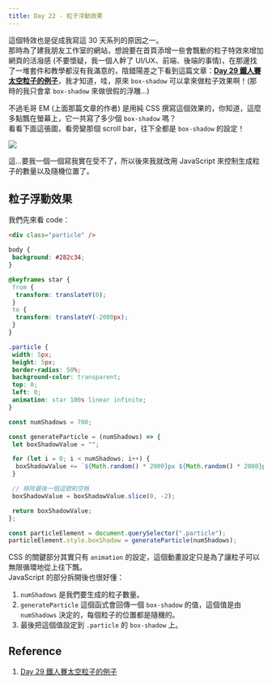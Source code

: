 ```yaml
---
title: Day 22 - 粒子浮動效果
---
```


這個特效也是促成我寫這 30 天系列的原因之一。  
那時為了建我朋友工作室的網站，想說要在首頁添增一些會飄動的粒子特效來增加網頁的活潑感 (不要懷疑，我一個人幹了 UI/UX、前端、後端的事情)，在那邊找了一堆套件和教學都沒有我滿意的，陰錯陽差之下看到這篇文章：**[Day 29 鐵人賽太空粒子的例子](https://ithelp.ithome.com.tw/articles/10339244?sc=rss.iron)**，我才知道，哇，原來 `box-shadow` 可以拿來做粒子效果啊！(那時的我只會拿 `box-shadow` 來做很假的浮雕...)

不過毛哥 EM (上面那篇文章的作者) 是用純 CSS 撰寫這個效果的，你知道，這麼多點飄在螢幕上，它一共寫了多少個 `box-shadow` 嗎？  
看看下面這張圖，看旁變那個 scroll bar，往下全都是 `box-shadow` 的設定！

![](./assets/day22_particle.jpg)

這...要我一個一個寫我實在受不了，所以後來我就改用 JavaScript 來控制生成粒子的數量以及隨機位置了。

## 粒子浮動效果
我們先來看 code：

```html
<div class="particle" />
```

```css
body {
 background: #282c34;
}

@keyframes star {
 from {
  transform: translateY(0);
 }
 to {
  transform: translateY(-2000px);
 }
}

.particle {
 width: 5px;
 height: 5px;
 border-radius: 50%;
 background-color: transparent;
 top: 0;
 left: 0;
 animation: star 100s linear infinite;
}
```

```javascript
const numShadows = 700;

const generateParticle = (numShadows) => {
 let boxShadowValue = "";

 for (let i = 0; i < numShadows; i++) {
  boxShadowValue += `${Math.random() * 2000}px ${Math.random() * 2000}px #fff, `;
 }

 // 移除最後一個逗號和空格
 boxShadowValue = boxShadowValue.slice(0, -2);

 return boxShadowValue;
};

const particleElement = document.querySelector(".particle");
particleElement.style.boxShadow = generateParticle(numShadows);
```

CSS 的關鍵部分其實只有 `animation` 的設定，這個動畫設定只是為了讓粒子可以無限循環地從上往下飄。  
JavaScript 的部分拆開後也很好懂：
1. `numShadows` 是我們要生成的粒子數量。
2. `generateParticle` 這個函式會回傳一個 `box-shadow` 的值，這個值是由 `numShadows` 決定的，每個粒子的位置都是隨機的。
3. 最後把這個值設定到 `.particle` 的 `box-shadow` 上。

## Reference
1. [Day 29 鐵人賽太空粒子的例子](https://ithelp.ithome.com.tw/articles/10339244?sc=rss.iron)